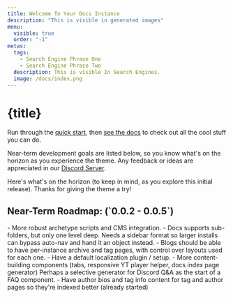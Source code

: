 ```yaml
---
title: Welcome To Your Docs Instance
description: "This is visible in generated images"
menu:
  visible: true
  order: "-1"
metas:
  tags:
    - Search Engine Phrase One
    - Search Engine Phrase Two
  description: This is visible In Search Engines.
  image: /docs/index.png
---
```


# {title}

Run through the [quick start](/quickstart/), then [see the docs](https://cushytext.deno.dev/docs/)
to check out all the cool stuff you can do.

Near-term development goals are listed below, so you know what's on the horizon as 
you experience the theme. Any feedback or ideas are appreciated in our 
[Discord Server](https://discord.gg/ETx8S8cWwH).

Here's what's on the horizon (to keep in mind, as you explore this initial release). 
Thanks for giving the theme a try!

<h2 id="roadmap">Near-Term Roadmap: (`0.0.2 - 0.0.5`)</h2>
 - More robust archetype scripts and CMS integration.
 - Docs supports sub-folders, but only one level deep. Needs a sidebar format so 
   larger installs can bypass auto-nav and hand it an object instead.
 - Blogs should be able to have per-instance archive and tag pages, with control
   over layouts used for each one.
 - Have a default localization plugin / setup.
 - More content-building components (tabs, responsive YT player helper, docs index
   page generator) Perhaps a selective generator for Discord Q&A as the start of a 
   FAQ component.
 - Have author bios and tag info content for tag and author pages so they're
   indexed better (already started)

